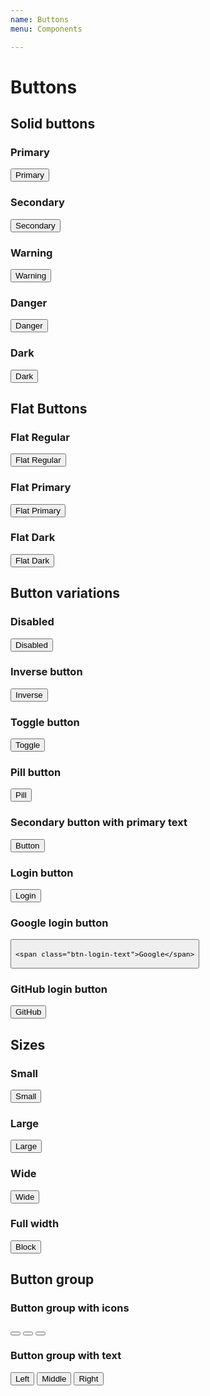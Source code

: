 ```yaml
---
name: Buttons
menu: Components

---
```


# Buttons

## Solid buttons

### Primary
<Playground>
  <button class="btn btn-primary">Primary</button>
</Playground>

### Secondary
<Playground>
  <button class="btn btn-secondary">Secondary</button>
</Playground>

### Warning
<Playground>
  <button class="btn btn-warning">Warning</button>
</Playground>

### Danger
<Playground>
  <button class="btn btn-danger">Danger</button>
</Playground>

### Dark
<Playground>
  <button class="btn btn-dark">Dark</button>
</Playground>

## Flat Buttons

### Flat Regular
<Playground>
   <button class="btn btn-link">Flat Regular</button>
</Playground>

### Flat Primary
<Playground>
   <button class="btn btn-link btn-link-primary">Flat Primary</button>
</Playground>

### Flat Dark
<Playground>
   <button class="btn btn-link btn-link-dark">Flat Dark</button>
</Playground>

## Button variations

### Disabled
<Playground>
   <button class="btn btn-disabled">Disabled</button>
</Playground>

### Inverse button

<Playground>
   <button class="btn btn-inverse">Inverse</button>
</Playground>

### Toggle button
<Playground>
   <button class="btn btn-toggle">Toggle</button>
</Playground>

### Pill button
<Playground>
   <button class="btn btn-primary btn-pill">Pill</button>
</Playground>

### Secondary button with primary text
<Playground>
   <button class="btn btn-secondary-text-primary">Button</button>
</Playground>

### Login button
<Playground>
   <button class="btn btn-block btn-login">Login</button>
</Playground>

### Google login button
<Playground>
   <button class="btn btn-login-agent btn-google btn-lg">
    
    <span class="btn-login-text">Google</span>
  </button>
</Playground>

### GitHub login button
<Playground>
   <button class="btn btn-login-agent btn-github btn-lg">GitHub</button>
</Playground>

## Sizes

### Small

<Playground>
   <button class="btn btn-primary btn-sm">Small</button>
</Playground>



### Large

<Playground>
   <button class="btn btn-primary btn-lg">Large</button>
</Playground>

### Wide

<Playground>
   <button class="btn btn-primary btn-wide">Wide</button>
</Playground>

### Full width

<Playground>
   <button class="btn btn-primary btn-block">Block</button>
</Playground>

## Button group
### Button group with icons

<Playground>
<div class="btn-group" role="group" aria-label="Basic example">
  <button type="button" class="btn btn-secondary"><i class="fa fa-area-chart" aria-hidden="true"></i></button>
  <button type="button" class="btn btn-secondary"><i class="fa fa-pencil-square-o" aria-hidden="true"></i></button>
  <button type="button" class="btn btn-secondary"><i class="fa fa-trash-o" aria-hidden="true"></i></button>
</div>
</Playground>

### Button group with text

<Playground>
<div class="btn-group" role="group" aria-label="Basic example">
  <button type="button" class="btn btn-secondary">Left</button>
  <button type="button" class="btn btn-secondary">Middle</button>
  <button type="button" class="btn btn-secondary">Right</button>
</div>
</Playground>
